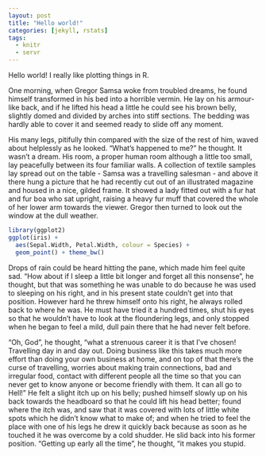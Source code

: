 ```yaml
---
layout: post
title: "Hello world!"
categories: [jekyll, rstats]
tags:
  - knitr
  - servr
---
```


Hello world! I really like plotting things in R.

One morning, when Gregor Samsa woke from troubled dreams, he found himself transformed in his bed into a horrible vermin. He lay on his armour-like back, and if he lifted his head a little he could see his brown belly, slightly domed and divided by arches into stiff sections. The bedding was hardly able to cover it and seemed ready to slide off any moment.

His many legs, pitifully thin compared with the size of the rest of him, waved about helplessly as he looked. "What's happened to me? " he thought. It wasn't a dream. His room, a proper human room although a little too small, lay peacefully between its four familiar walls. A collection of textile samples lay spread out on the table - Samsa was a travelling salesman - and above it there hung a picture that he had recently cut out of an illustrated magazine and housed in a nice, gilded frame. It showed a lady fitted out with a fur hat and fur boa who sat upright, raising a heavy fur muff that covered the whole of her lower arm towards the viewer. Gregor then turned to look out the window at the dull weather.

```r
library(ggplot2)
ggplot(iris) +
  aes(Sepal.Width, Petal.Width, colour = Species) +
  geom_point() + theme_bw()

```

Drops of rain could be heard hitting the pane, which made him feel quite sad. "How about if I sleep a little bit longer and forget all this nonsense", he thought, but that was something he was unable to do because he was used to sleeping on his right, and in his present state couldn't get into that position. However hard he threw himself onto his right, he always rolled back to where he was. He must have tried it a hundred times, shut his eyes so that he wouldn't have to look at the floundering legs, and only stopped when he began to feel a mild, dull pain there that he had never felt before.

"Oh, God", he thought, "what a strenuous career it is that I've chosen! Travelling day in and day out. Doing business like this takes much more effort than doing your own business at home, and on top of that there's the curse of travelling, worries about making train connections, bad and irregular food, contact with different people all the time so that you can never get to know anyone or become friendly with them. It can all go to Hell! " He felt a slight itch up on his belly; pushed himself slowly up on his back towards the headboard so that he could lift his head better; found where the itch was, and saw that it was covered with lots of little white spots which he didn't know what to make of; and when he tried to feel the place with one of his legs he drew it quickly back because as soon as he touched it he was overcome by a cold shudder. He slid back into his former position. "Getting up early all the time", he thought, "it makes you stupid.